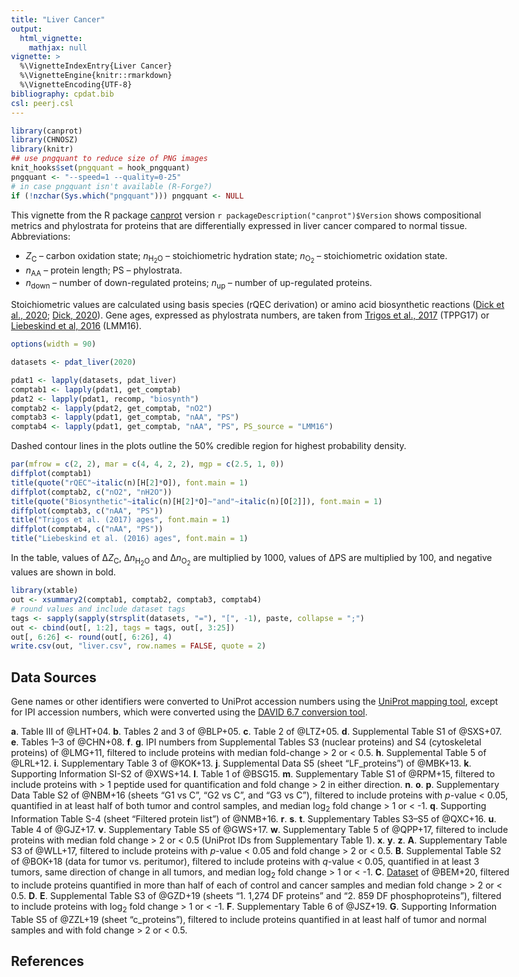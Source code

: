 ```yaml
---
title: "Liver Cancer"
output:
  html_vignette:
    mathjax: null
vignette: >
  %\VignetteIndexEntry{Liver Cancer}
  %\VignetteEngine{knitr::rmarkdown}
  %\VignetteEncoding{UTF-8}
bibliography: cpdat.bib
csl: peerj.csl
---
```


```r
library(canprot)
library(CHNOSZ)
library(knitr)
## use pngquant to reduce size of PNG images
knit_hooks$set(pngquant = hook_pngquant)
pngquant <- "--speed=1 --quality=0-25"
# in case pngquant isn't available (R-Forge?)
if (!nzchar(Sys.which("pngquant"))) pngquant <- NULL 
```

This vignette from the R package [canprot](https://github.com/jedick/canprot) version `r packageDescription("canprot")$Version` shows compositional metrics and phylostrata for proteins that are differentially expressed in liver cancer compared to normal tissue.
Abbreviations:

  * <i>Z</i><sub>C</sub> &ndash; carbon oxidation state; <i>n</i><sub>H<sub>2</sub>O</sub> &ndash; stoichiometric hydration state; <i>n</i><sub>O<sub>2</sub></sub> &ndash; stoichiometric oxidation state.
  * <i>n</i><sub>AA</sub> &ndash; protein length; PS &ndash; phylostrata.
  * <i>n</i><sub>down</sub> &ndash; number of down-regulated proteins; <i>n</i><sub>up</sub> &ndash; number of up-regulated proteins.

Stoichiometric values are calculated using basis species (rQEC derivation) or amino acid biosynthetic reactions ([<span title="Distinct trends in chemical composition of proteins from metagenomes in redox and salinity gradients">Dick et al., 2020</span>](https://doi.org/10.1101/2020.04.01.020008); [<span title="Water as a reactant in the differential expression of proteins in cancer">Dick, 2020</a>](https://doi.org/10.1101/2020.04.09.035022)).
Gene ages, expressed as phylostrata numbers, are taken from [<span title="Altered interactions between unicellular and multicellular genes drive hallmarks of transformation in a diverse range of solid tumors">Trigos et al., 2017</span>](https://doi.org/10.1073/pnas.1617743114) (TPPG17) or [<span title="Towards consensus gene ages ">Liebeskind et al, 2016</span>](https://doi.org/10.1093/gbe/evw113) (LMM16).

```r
options(width = 90)
```

<style type="text/css">
body {
  max-width: 800px;
  margin-left: auto;
  margin-right: auto;
}
</style>

```r
datasets <- pdat_liver(2020)
```

```r
pdat1 <- lapply(datasets, pdat_liver)
comptab1 <- lapply(pdat1, get_comptab)
pdat2 <- lapply(pdat1, recomp, "biosynth")
comptab2 <- lapply(pdat2, get_comptab, "nO2")
comptab3 <- lapply(pdat1, get_comptab, "nAA", "PS")
comptab4 <- lapply(pdat1, get_comptab, "nAA", "PS", PS_source = "LMM16")
```

Dashed contour lines in the plots outline the 50% credible region for highest probability density.

```r
par(mfrow = c(2, 2), mar = c(4, 4, 2, 2), mgp = c(2.5, 1, 0))
diffplot(comptab1)
title(quote("rQEC"~italic(n)[H[2]*O]), font.main = 1)
diffplot(comptab2, c("nO2", "nH2O"))
title(quote("Biosynthetic"~italic(n)[H[2]*O]~"and"~italic(n)[O[2]]), font.main = 1)
diffplot(comptab3, c("nAA", "PS"))
title("Trigos et al. (2017) ages", font.main = 1)
diffplot(comptab4, c("nAA", "PS"))
title("Liebeskind et al. (2016) ages", font.main = 1)
```

In the table, values of &Delta;<i>Z</i><sub>C</sub>, &Delta;<i>n</i><sub>H<sub>2</sub>O</sub> and &Delta;<i>n</i><sub>O<sub>2</sub></sub> are multiplied by 1000, values of &Delta;PS are multiplied by 100, and negative values are shown in bold.

```r
library(xtable)
out <- xsummary2(comptab1, comptab2, comptab3, comptab4)
# round values and include dataset tags
tags <- sapply(sapply(strsplit(datasets, "="), "[", -1), paste, collapse = ";")
out <- cbind(out[, 1:2], tags = tags, out[, 3:25])
out[, 6:26] <- round(out[, 6:26], 4)
write.csv(out, "liver.csv", row.names = FALSE, quote = 2)
```

## Data Sources
Gene names or other identifiers were converted to UniProt accession numbers using the <a href="https://www.uniprot.org/mapping/">UniProt mapping tool</a>, except for IPI accession numbers, which were converted using the <a href="https://david-d.ncifcrf.gov/conversion.jsp">DAVID 6.7 conversion tool</a>.

__a__. Table III of @LHT+04.
__b__. Tables 2 and 3 of @BLP+05.
__c__. Table 2 of @LTZ+05.
__d__. Supplemental Table S1 of @SXS+07.
__e__. Tables 1--3 of @CHN+08.
__f__. __g__. IPI numbers from Supplemental Tables S3 (nuclear proteins) and S4 (cytoskeletal proteins) of @LMG+11, filtered to include proteins with median fold-change > 2 or < 0.5.
__h__. Supplemental Table 5 of @LRL+12.
__i__. Supplementary Table 3 of @KOK+13.
__j__. Supplemental Data S5 (sheet "LF_proteins") of @MBK+13.
__k__. Supporting Information SI-S2 of @XWS+14.
__l__. Table 1 of @BSG15.
__m__. Supplementary Table S1 of @RPM+15, filtered to include proteins with > 1 peptide used for quantification and fold change > 2 in either direction.
__n__. __o__. __p__. Supplementary Data Table S2 of @NBM+16 (sheets "G1 vs C", "G2 vs C", and "G3 vs C"), filtered to include proteins with _p_-value < 0.05, quantified in at least half of both tumor and control samples, and median log~2~ fold change > 1 or < -1.
__q__. Supporting Information Table S-4 (sheet "Filtered protein list") of @NMB+16.
__r__. __s__. __t__. Supplementary Tables S3--S5 of @QXC+16.
__u__. Table 4 of @GJZ+17.
__v__. Supplementary Table S5 of @GWS+17.
__w__. Supplementary Table 5 of @QPP+17, filtered to include proteins with median fold change > 2 or < 0.5 (UniProt IDs from Supplementary Table 1).
__x__. __y__. __z__. __A__. Supplementary Table S3 of @WLL+17, filtered to include proteins with _p_-value < 0.05 and fold change > 2 or < 0.5.
__B__. Supplemental Table S2 of @BOK+18 (data for tumor vs. peritumor), filtered to include proteins with _q_-value < 0.05, quantified in at least 3 tumors, same direction of change in all tumors, and median log~2~ fold change > 1 or < -1.
__C__. [Dataset](https://github.com/saezlab/Berndt_Egners_Mastrobuoni/blob/master/data/Proteom-Daten%20Bl6%20vs%2016w%20AG%20Kempa.xlsx) of @BEM+20, filtered to include proteins quantified in more than half of each of control and cancer samples and median fold change > 2 or < 0.5.
__D__. __E__. Supplemental Table S3 of @GZD+19 (sheets "1. 1,274 DF proteins" and "2. 859 DF phosphoproteins"), filtered to include proteins with log~2~ fold change > 1 or < -1.
__F__. Supplementary Table 6 of @JSZ+19.
__G__. Supporting Information Table S5 of @ZZL+19 (sheet "c_proteins"), filtered to include proteins quantified in at least half of tumor and normal samples and with fold change > 2 or < 0.5. 

## References
